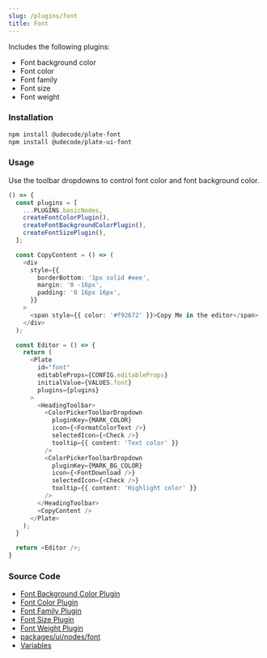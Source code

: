 ```yaml
---
slug: /plugins/font
title: Font
---
```


Includes the following plugins:
- Font background color
- Font color
- Font family
- Font size
- Font weight

### Installation

```bash npm2yarn
npm install @udecode/plate-font
npm install @udecode/plate-ui-font
```

### Usage

Use the toolbar dropdowns to control font color and font background color.

```ts live
() => {
  const plugins = [
    ...PLUGINS.basicNodes,
    createFontColorPlugin(),
    createFontBackgroundColorPlugin(),
    createFontSizePlugin(),
  ];

  const CopyContent = () => (
    <div
      style={{
        borderBottom: '1px solid #eee',
        margin: '0 -16px',
        padding: '0 16px 16px',
      }}
    >
      <span style={{ color: '#f92672' }}>Copy Me in the editor</span>
    </div>
  );

  const Editor = () => {
    return (
      <Plate
        id="font"
        editableProps={CONFIG.editableProps}
        initialValue={VALUES.font}
        plugins={plugins}
      >
        <HeadingToolbar>
          <ColorPickerToolbarDropdown
            pluginKey={MARK_COLOR}
            icon={<FormatColorText />}
            selectedIcon={<Check />}
            tooltip={{ content: 'Text color' }}
          />
          <ColorPickerToolbarDropdown
            pluginKey={MARK_BG_COLOR}
            icon={<FontDownload />}
            selectedIcon={<Check />}
            tooltip={{ content: 'Highlight color' }}
          />
        </HeadingToolbar>
        <CopyContent />
      </Plate>
    );
  }

  return <Editor />;
}
```

### Source Code

- [Font Background Color Plugin](https://github.com/udecode/plate/blob/main/packages/nodes/font/src/createFontBackgroundColorPlugin.ts)
- [Font Color Plugin](https://github.com/udecode/plate/blob/main/packages/nodes/font/src/createFontColorPlugin.ts)
- [Font Family Plugin](https://github.com/udecode/plate/blob/main/packages/nodes/font/src/createFontFamilyPlugin.ts)
- [Font Size Plugin](https://github.com/udecode/plate/blob/main/packages/nodes/font/src/createFontSizePlugin.ts)
- [Font Weight Plugin](https://github.com/udecode/plate/blob/main/packages/nodes/font/src/createFontWeightPlugin.ts)
- [packages/ui/nodes/font](https://github.com/udecode/plate/tree/main/packages/ui/nodes/font/src)
- [Variables](https://github.com/udecode/plate/blob/main/docs/src/live/live.tsx)
